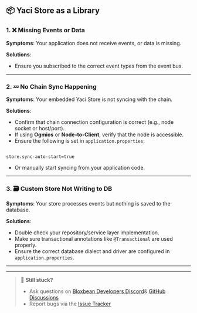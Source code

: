 &nbsp;
## 📦 Yaci Store as a Library

### 1. ❌ Missing Events or Data

**Symptoms**: Your application does not receive events, or data is missing.

**Solutions**:
- Ensure you subscribed to the correct event types from the event bus.

---

### 2. 💤 No Chain Sync Happening

**Symptoms**: Your embedded Yaci Store is not syncing with the chain.

**Solutions**:
- Confirm that chain connection configuration is correct (e.g., node socket or host/port).
- If using **Ogmios** or **Node-to-Client**, verify that the node is accessible.
- Ensure the following is set in `application.properties`:

<pre><code class="language-properties">
store.sync-auto-start=true
</code></pre>

- Or manually start syncing from your application code.

---

### 3. 🗃️ Custom Store Not Writing to DB

**Symptoms**: Your store processes events but nothing is saved to the database.

**Solutions**:
- Double check your repository/service layer implementation.
- Make sure transactional annotations like `@Transactional` are used properly.
- Ensure the correct database dialect and driver are configured in `application.properties`.

---
---
> 💬 **Still stuck?**
>
> - Ask questions on [Bloxbean Developers Discord](https://discord.gg/6AnKrFx4ne)& [GitHub Discussions](https://github.com/bloxbean/yaci-store/discussions) 
> - Report bugs via the [Issue Tracker](https://github.com/bloxbean/yaci-store/issues)  